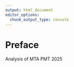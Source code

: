 ```yaml
---
output: html_document
editor_options:
  chunk_output_type: console
---
```


# Preface {.unnumbered}

Analysis of MTA PMT 2025
